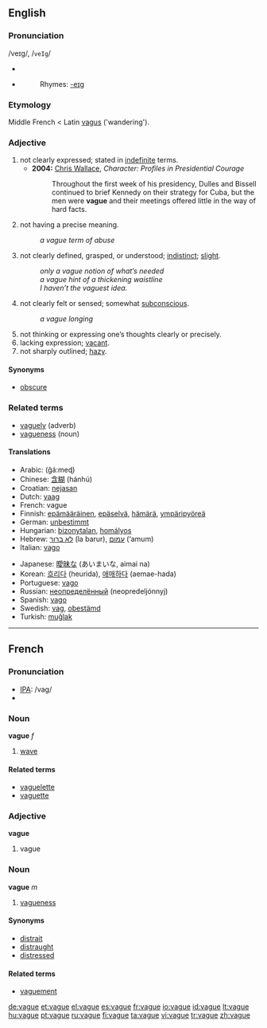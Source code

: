==English==
===Pronunciation===
/veɪg/, /<tt>veIg</tt>/
*{{audio|en-uk-vague.ogg|Audio (UK)}}
*{{audio|en-us-vague.ogg|Audio (US)}}
*:Rhymes: [[Rhymes:English:-eɪɡ|-eɪɡ]]

===Etymology===
Middle French < Latin [[vagus]] ('wandering').

===Adjective===
{{en-adj|vagu|er}}

#not clearly expressed; stated in [[indefinite]] terms.
#*'''2004:''' [[w: Chris Wallace (journalist)|Chris Wallace]], ''Character:  Profiles in Presidential Courage''
#*:Throughout the first week of his presidency, Dulles and Bissell continued to brief Kennedy on their strategy for Cuba, but the men were '''vague''' and their meetings offered little in the way of hard facts.
#not having a precise meaning.
#:''a vague term of abuse''
#not clearly defined, grasped, or understood; [[indistinct]]; [[slight]].
#:''only a vague notion of what’s needed''
#:''a vague hint of a thickening waistline''
#:''I haven’t the vaguest idea.''
#not clearly felt or sensed; somewhat [[subconscious]].
#:''a vague longing''
#not thinking or expressing one’s thoughts clearly or precisely.
#lacking expression; [[vacant]].
#not sharply outlined; [[hazy]].

====Synonyms====
*[[obscure]]

===Related terms===
*[[vaguely]] (adverb)
*[[vagueness]] (noun)

====Translations====
{{top}}
*Arabic: {{ARchar|[[غامض]]}} (ğá:meɖ)
*Chinese: [[含糊]] (hánhú)
*Croatian: [[nejasan]]
*Dutch: [[vaag]]
*French: vague
*Finnish: [[epämääräinen]], [[epäselvä]], [[hämärä]], [[ympäripyöreä]]
*German: [[unbestimmt]]
*Hungarian: [[bizonytalan]], [[homályos]]
*Hebrew: [[לא ברור]] (la barur), [[עמום]] (‘amum)
*Italian: [[vago]]
{{mid}}
*Japanese: [[曖昧]]な (あいまいな, aimai na)
*Korean: [[흐리다]] (heurida), [[애매하다]] (aemae-hada)
*Portuguese: [[vago]] {{m}}
*Russian: [[неопределённый]] (neopredeljónnyj)
*Spanish: [[vago]]
*Swedish: [[vag]], [[obestämd]]
*Turkish: [[muğlak]]
{{bottom}}
----

==French==
=== Pronunciation ===
*[[IPA]]: /vaɡ/
*{{audio|Fr-vague-fr-Paris.ogg|Audio (FR)}}

===Noun===
'''vague''' ''f''
#[[wave]]

====Related terms====
*[[vaguelette]]
*[[vaguette]]

===Adjective===
'''vague'''

# vague

===Noun===
'''vague''' ''m''

# [[vagueness]]

====Synonyms====
*[[distrait]]
*[[distraught]]
*[[distressed]]

====Related terms====
*[[vaguement]]

[[de:vague]]
[[et:vague]]
[[el:vague]]
[[es:vague]]
[[fr:vague]]
[[io:vague]]
[[id:vague]]
[[lt:vague]]
[[hu:vague]]
[[pt:vague]]
[[ru:vague]]
[[fi:vague]]
[[ta:vague]]
[[vi:vague]]
[[tr:vague]]
[[zh:vague]]